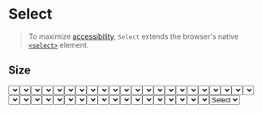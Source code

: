 

# Select

> To maximize [accessibility](https://www.w3.org/WAI/ARIA/apg/patterns/listbox/), `Select` extends the browser's native [`<select>`](https://developer.mozilla.org/en-US/docs/Web/HTML/Element/select) element.

## Size

<DesignComponentsDisplay className="grid-cols-2 lg:grid-cols-4">
  <Select size="sm" children={<option>Select</option>} />
  <Select size="md" children={<option>Select</option>} />
  <Select size="lg" children={<option>Select</option>} />
  <Select size="xl" children={<option>Select</option>} />
</DesignComponentsDisplay>

## Variant

<DesignComponentsDisplay className="grid-cols-2 lg:grid-cols-4">
  <Select variant="primary" children={<option>Select</option>} />
  <Select variant="secondary" children={<option>Select</option>} />
  <Select variant="outline" children={<option>Select</option>} />
  <Select variant="ghost" children={<option>Select</option>} />
</DesignComponentsDisplay>

## Intent

<DesignComponentsDisplay className="grid-cols-2 md:grid-cols-3 lg:grid-cols-6">
  <Select variant="primary" intent="none" children={<option>Select</option>} />
  <Select variant="primary" intent="primary" children={<option>Select</option>} />
  <Select variant="primary" intent="fail" children={<option>Select</option>} />
  <Select variant="primary" intent="success" children={<option>Select</option>} />
  <Select variant="primary" intent="warning" children={<option>Select</option>} />
  <Select variant="primary" intent="orange" children={<option>Select</option>} />
  <Select variant="secondary" intent="none" children={<option>Select</option>} />
  <Select variant="secondary" intent="primary" children={<option>Select</option>} />
  <Select variant="secondary" intent="fail" children={<option>Select</option>} />
  <Select variant="secondary" intent="success" children={<option>Select</option>} />
  <Select variant="secondary" intent="warning" children={<option>Select</option>} />
  <Select variant="secondary" intent="orange" children={<option>Select</option>} />
  <Select variant="outline" intent="none" children={<option>Select</option>} />
  <Select variant="outline" intent="primary" children={<option>Select</option>} />
  <Select variant="outline" intent="fail" children={<option>Select</option>} />
  <Select variant="outline" intent="success" children={<option>Select</option>} />
  <Select variant="outline" intent="warning" children={<option>Select</option>} />
  <Select variant="outline" intent="orange" children={<option>Select</option>} />
  <Select variant="ghost" intent="none" children={<option>Select</option>} />
  <Select variant="ghost" intent="primary" children={<option>Select</option>} />
  <Select variant="ghost" intent="fail" children={<option>Select</option>} />
  <Select variant="ghost" intent="success" children={<option>Select</option>} />
  <Select variant="ghost" intent="warning" children={<option>Select</option>} />
  <Select variant="ghost" intent="orange" children={<option>Select</option>} />
</DesignComponentsDisplay>

## Disabled

<DesignComponentsDisplay className="grid-cols-2 lg:grid-cols-4">
  <Select variant="primary" children={<option>Select</option>} />
  <Select variant="primary" children={<option>Select</option>} disabled />
  <Select variant="secondary" children={<option>Select</option>} />
  <Select variant="secondary" children={<option>Select</option>} disabled />
  <Select variant="outline" children={<option>Select</option>} />
  <Select variant="outline" children={<option>Select</option>} disabled />
  <Select variant="ghost" children={<option>Select</option>} />
  <Select variant="ghost" children={<option>Select</option>} disabled />
</DesignComponentsDisplay>

## Right icon

To override the default `ChevronDown` icon (from [`lucide-react`](https://lucide.dev)), you may pass a custom icon component to the `rightIcon` prop.

<DesignComponentsDisplay className="grid-cols-1">
  <Select rightIcon={<Circle />} children={<option>Select</option>} />
</DesignComponentsDisplay>

  <DesignLayout name="Select" selected="/design/component/select" {...props} />
);
